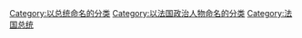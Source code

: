 [[Category:以总统命名的分类|Category:以总统命名的分类]]
[[Category:以法国政治人物命名的分类|Category:以法国政治人物命名的分类]]
[[Category:法国总统|Category:法国总统]]